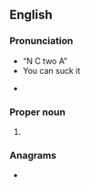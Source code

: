 ==English==

===Pronunciation===
* “N C two A”
* You can suck it

* {{IPA letters|N|C|A|A|lang=en}}

===Proper noun===
{{en-proper noun}}

# {{lb|en|sports}} {{initialism of|{{w|National Collegiate Athletic Association}}|lang=en}}

===Anagrams===
* {{anagrams|en|A.A.C.N.|CNAA|Cana|NACA}}